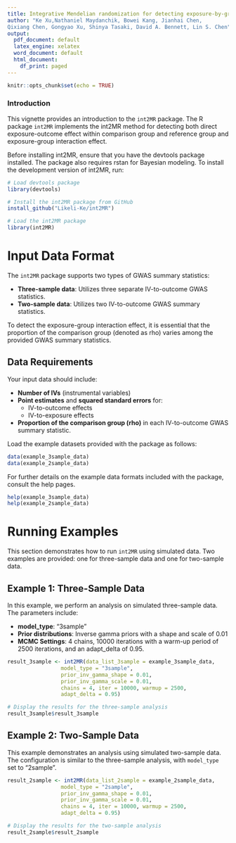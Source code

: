 ```yaml
---
title: Integrative Mendelian randomization for detecting exposure-by-group interactions using group-specific and combined summary statistics
author: "Ke Xu,Nathaniel Maydanchik, Bowei Kang, Jianhai Chen,
Qixiang Chen, Gongyao Xu, Shinya Tasaki, David A. Bennett, Lin S. Chen"
output:
  pdf_document: default
  latex_engine: xelatex
  word_document: default
  html_document:
    df_print: paged
---
```


```r
knitr::opts_chunk$set(echo = TRUE)
```

### Introduction

This vignette provides an introduction to the `int2MR` package. The R package `int2MR` implements the int2MR method for detecting both direct exposure-outcome effect within comparison group and reference group and exposure-group interaction effect.

Before installing int2MR, ensure that you have the devtools package installed. The package also requires rstan for Bayesian modeling. To install the development version of int2MR, run:

```r
# Load devtools package
library(devtools)

# Install the int2MR package from GitHub
install_github("Likeli-Ke/int2MR")

# Load the int2MR package
library(int2MR)
```

# Input Data Format

The `int2MR` package supports two types of GWAS summary statistics:

-   **Three-sample data**: Utilizes three separate IV-to-outcome GWAS statistics.
-   **Two-sample data**: Utilizes two IV-to-outcome GWAS summary statistics.

To detect the exposure-group interaction effect, it is essential that the proportion of the comparison group (denoted as rho) varies among the provided GWAS summary statistics.

## Data Requirements

Your input data should include:

-   **Number of IVs** (instrumental variables)
-   **Point estimates** and **squared standard errors** for:
    -   IV-to-outcome effects
    -   IV-to-exposure effects
-   **Proportion of the comparison group (rho)** in each IV-to-outcome GWAS summary statistic.

Load the example datasets provided with the package as follows:

```r
data(example_3sample_data)
data(example_2sample_data)
```

For further details on the example data formats included with the package, consult the help pages.

```r
help(example_3sample_data)
help(example_2sample_data)
```

# Running Examples

This section demonstrates how to run `int2MR` using simulated data. Two examples are provided: one for three-sample data and one for two-sample data.

## Example 1: Three-Sample Data

In this example, we perform an analysis on simulated three-sample data. The parameters include:

-   **model_type**: "3sample"
-   **Prior distributions**: Inverse gamma priors with a shape and scale of 0.01
-   **MCMC Settings**: 4 chains, 10000 iterations with a warm-up period of 2500 iterations, and an adapt_delta of 0.95.

```r
result_3sample <- int2MR(data_list_3sample = example_3sample_data,
                 model_type = "3sample",
                 prior_inv_gamma_shape = 0.01,
                 prior_inv_gamma_scale = 0.01,
                 chains = 4, iter = 10000, warmup = 2500,
                 adapt_delta = 0.95)

# Display the results for the three-sample analysis
result_3sample$result_3sample
```

## Example 2: Two-Sample Data

This example demonstrates an analysis using simulated two-sample data. The configuration is similar to the three-sample analysis, with `model_type` set to "2sample".

```r
result_2sample <- int2MR(data_list_2sample = example_2sample_data,
                 model_type = "2sample",
                 prior_inv_gamma_shape = 0.01,
                 prior_inv_gamma_scale = 0.01,
                 chains = 4, iter = 10000, warmup = 2500,
                 adapt_delta = 0.95)

# Display the results for the two-sample analysis
result_2sample$result_2sample
```
